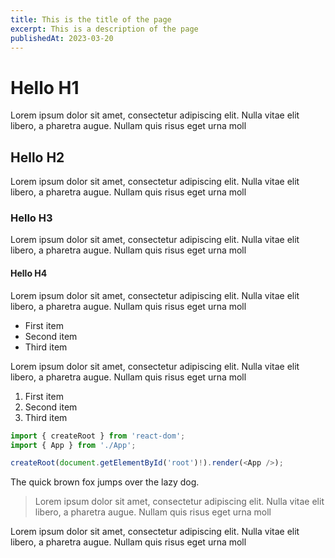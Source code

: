 ```yaml
---
title: This is the title of the page
excerpt: This is a description of the page
publishedAt: 2023-03-20
---
```


# Hello H1

Lorem ipsum dolor sit amet, consectetur adipiscing elit. Nulla vitae elit libero, a pharetra augue. Nullam quis risus eget urna moll

## Hello H2

Lorem ipsum dolor sit amet, consectetur adipiscing elit. Nulla vitae elit libero, a pharetra augue. Nullam quis risus eget urna moll

### Hello H3

Lorem ipsum dolor sit amet, consectetur adipiscing elit. Nulla vitae elit libero, a pharetra augue. Nullam quis risus eget urna moll

#### Hello H4

Lorem ipsum dolor sit amet, consectetur adipiscing elit. Nulla vitae elit libero, a pharetra augue. Nullam quis risus eget urna moll

- First item
- Second item
- Third item

Lorem ipsum dolor sit amet, consectetur adipiscing elit. Nulla vitae elit libero, a pharetra augue. Nullam quis risus eget urna moll

1. First item
2. Second item
3. Third item

```ts {1-2}
import { createRoot } from 'react-dom';
import { App } from './App';

createRoot(document.getElementById('root')!).render(<App />);
```

The quick brown fox jumps over the lazy dog.

> Lorem ipsum dolor sit amet, consectetur adipiscing elit. Nulla vitae elit libero, a pharetra augue. Nullam quis risus eget urna moll

Lorem ipsum dolor sit amet, consectetur adipiscing elit. Nulla vitae elit libero, a pharetra augue. Nullam quis risus eget urna moll
